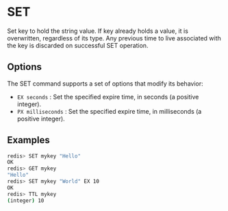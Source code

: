 # SET

Set key to hold the string value. If key already holds a value, it is overwritten, regardless of its type. Any previous time to live associated with the key is discarded on successful SET operation.

## Options

The SET command supports a set of options that modify its behavior:

- `EX seconds` : Set the specified expire time, in seconds (a positive integer).
- `PX milliseconds` : Set the specified expire time, in milliseconds (a positive integer).


## Examples

```bash
redis> SET mykey "Hello"
OK
redis> GET mykey
"Hello"
redis> SET mykey "World" EX 10
OK
redis> TTL mykey
(integer) 10
```